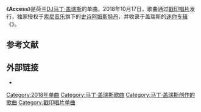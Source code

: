 {{Unreferenced|time=2020-09-24T14:31:30+00:00}}
{{NoteTA
|G1=Music
|1=zh-cn:马丁·盖瑞斯; zh-tw:馬汀·蓋瑞克斯
|2=zh-cn:马丁; zh-tw:馬汀
|3=zh-cn:盖瑞斯; zh-tw:蓋瑞克斯
|4=zh-cn:公告牌; zh-hk:告示牌; zh-tw:告示牌;
|5=zh-hans:马亭·杰拉德·嘉伟森;zh-hant:馬泰因·赫拉德·哈里岑
|6=zh-hans:马亭;zh-hant:馬泰因
|7=zh-hans:嘉伟森;zh-hant:哈里岑
}}{{NotChineseTitle|time=2020-09-24T14:18:41+00:00}}

{{Infobox song
|name=Access
|cover=Access Martin Garrix.jpg
|type=single
|artist=[[马丁·盖瑞斯|马丁·盖瑞斯]]
|EP={{tsl|en|Bylaw (EP)||Bylaw}}
|released={{start date|2018|10|17|df=y}}
|recorded= 2016年
|format=[[數位音樂下載|數位音樂下載]]
|genre=
|length=3:15
|label={{hlist|[[戳印唱片|戳印唱片]]|[[史诗唱片|史诗阿姆斯特丹]]|[[索尼音樂娛樂|索尼荷兰]]}}
|writer=马亭·嘉伟森
|producer= 马丁·盖瑞斯
|prev_title=Latency
|prev_year=2018
|next_title={{tsl|en|Waiting for Tomorrow (Martin Garrix and Pierce Fulton song)||Waiting for Tomorrow}}
|next_year=2018
|misc={{external music video|{{YouTube|aGJ3Jhb7i88|《Access》}}}}}}

《'''Access'''》是荷兰[[唱片骑师|DJ]][[马丁·盖瑞斯|马丁·盖瑞斯]]的单曲。2018年10月17日，歌曲通过[[戳印唱片|戳印唱片]]发行，独家授权于[[索尼音乐|索尼音乐]]旗下的[[史诗唱片|史诗阿姆斯特丹]]，并收录于盖瑞斯的[[迷你专辑|迷你专辑]]《{{tsl|en|Bylaw (EP)||Bylaw}}》。

==参考文献==
{{reflist}}

==外部链接==
*{{douban|30356028||music}}

{{Martin Garrix}}

[[Category:2018年单曲|Category:2018年单曲]]
[[Category:马丁·盖瑞斯歌曲|Category:马丁·盖瑞斯歌曲]]
[[Category:马丁·盖瑞斯创作的歌曲|Category:马丁·盖瑞斯创作的歌曲]]
[[Category:戳印唱片单曲|Category:戳印唱片单曲]]

{{Electronic-song-stub}}